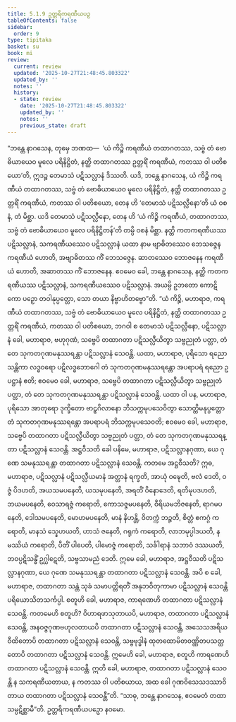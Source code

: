 ```yaml
---
title: 5.1.9 ဥတ္တရိကရဏီယပဉှ
tableOfContents: false
sidebar:
  order: 9
type: tipitaka
basket: su
book: mi
review:
  current: review
  updated: '2025-10-27T21:48:45.803322'
  updated_by: ''
  notes: ''
  history:
  - state: review
    date: '2025-10-27T21:48:45.803322'
    updated_by: ''
    notes: ''
    previous_state: draft
---
```



<ReviewStatus review={frontmatter.review} showDetails={true} />

<HypothesisAnnotation frontmatter={frontmatter} />

<DynamicBreadcrumb />

<Division number="128" book="mi" e="ch" v="28">

<Paragraph number="665" book="mi">
“ဘန္တေ နာဂသေန, တုမှေ ဘဏထ—  ‘ယံ ကိဉ္စိ ကရဏီယံ တထာဂတဿ, သဗ္ဗံ တံ ဗောဓိယာယေဝ မူလေ ပရိနိဋ္ဌိတံ, နတ္ထိ တထာဂတဿ ဥတ္တရိံ ကရဏီယံ, ကတဿ ဝါ ပတိစယော’တိ, ဣဒဉ္စ တေမာသံ ပဋိသလ္လာနံ ဒိဿတိ. ယဒိ, ဘန္တေ နာဂသေန, ယံ ကိဉ္စိ ကရဏီယံ တထာဂတဿ, သဗ္ဗံ တံ ဗောဓိယာယေဝ မူလေ ပရိနိဋ္ဌိတံ, နတ္ထိ တထာဂတဿ ဥတ္တရိံ ကရဏီယံ, ကတဿ ဝါ ပတိစယော, တေန ဟိ ‘တေမာသံ ပဋိသလ္လီနော’တိ ယံ ဝစနံ, တံ မိစ္ဆာ. ယဒိ တေမာသံ ပဋိသလ္လီနော, တေန ဟိ ‘ယံ ကိဉ္စိ ကရဏီယံ, တထာဂတဿ, သဗ္ဗံ တံ ဗောဓိယာယေဝ မူလေ ပရိနိဋ္ဌိတန်’တိ တမ္ပိ ဝစနံ မိစ္ဆာ. နတ္ထိ ကတကရဏီယဿ ပဋိသလ္လာနံ, သကရဏီယဿေဝ ပဋိသလ္လာနံ ယထာ နာမ ဗျာဓိတဿေဝ ဘေသဇ္ဇေန ကရဏီယံ ဟောတိ, အဗျာဓိတဿ ကိံ ဘေသဇ္ဇေန. ဆာတဿေဝ ဘောဇနေန ကရဏီယံ ဟောတိ, အဆာတဿ ကိံ ဘောဇနေန. ဧဝမေဝ ခေါ, ဘန္တေ နာဂသေန, နတ္ထိ ကတကရဏီယဿ ပဋိသလ္လာနံ, သကရဏီယဿေဝ ပဋိသလ္လာနံ. အယမ္ပိ ဥဘတော ကောဋိကော ပဉှော တဝါနုပ္ပတ္တော, သော တယာ နိဗ္ဗာဟိတဗ္ဗော”တိ.
</Paragraph>

<Paragraph number="666" book="mi">
“ယံ ကိဉ္စိ, မဟာရာဇ, ကရဏီယံ တထာဂတဿ, သဗ္ဗံ တံ ဗောဓိယာယေဝ မူလေ ပရိနိဋ္ဌိတံ, နတ္ထိ တထာဂတဿ ဥတ္တရိံ ကရဏီယံ, ကတဿ ဝါ ပတိစယော, ဘဂဝါ စ တေမာသံ ပဋိသလ္လီနော, ပဋိသလ္လာနံ ခေါ, မဟာရာဇ, ဗဟုဂုဏံ, သဗ္ဗေပိ တထာဂတာ ပဋိသလ္လီယိတွာ သဗ္ဗညုတံ ပတ္တာ, တံ တေ သုကတဂုဏမနုဿရန္တာ ပဋိသလ္လာနံ သေဝန္တိ. ယထာ, မဟာရာဇ, ပုရိသော ရညော သန္တိကာ လဒ္ဓဝရော ပဋိလဒ္ဓဘောဂေါ တံ သုကတဂုဏမနုဿရန္တော အပရာပရံ ရညော ဥပဋ္ဌာနံ ဧတိ; ဧဝမေဝ ခေါ, မဟာရာဇ, သဗ္ဗေပိ တထာဂတာ ပဋိသလ္လီယိတွာ သဗ္ဗညုတံ ပတ္တာ, တံ တေ သုကတဂုဏမနုဿရန္တာ ပဋိသလ္လာနံ သေဝန္တိ.
</Paragraph>

<Paragraph number="667" book="mi">
ယထာ ဝါ ပန, မဟာရာဇ, ပုရိသော အာတုရော ဒုက္ခိတော ဗာဠှဂိလာနော ဘိသက္ကမုပသေဝိတွာ သောတ္ထိမနုပ္ပတ္တော တံ သုကတဂုဏမနုဿရန္တော အပရာပရံ ဘိသက္ကမုပသေဝတိ; ဧဝမေဝ ခေါ, မဟာရာဇ, သဗ္ဗေပိ တထာဂတာ ပဋိသလ္လီယိတွာ သဗ္ဗညုတံ ပတ္တာ, တံ တေ သုကတဂုဏမနုဿရန္တာ ပဋိသလ္လာနံ သေဝန္တိ.
</Paragraph>

<Paragraph number="668" book="mi">
အဋ္ဌဝီသတိ ခေါ ပနိမေ, မဟာရာဇ, ပဋိသလ္လာနဂုဏာ, ယေ ဂုဏေ သမနုဿရန္တာ တထာဂတာ ပဋိသလ္လာနံ သေဝန္တိ. ကတမေ အဋ္ဌဝီသတိ? ဣဓ, မဟာရာဇ, ပဋိသလ္လာနံ ပဋိသလ္လီယမာနံ အတ္တာနံ ရက္ခတိ, အာယုံ ဝဍ္ဎေတိ, ဗလံ ဒေတိ, ဝဇ္ဇံ ပိဒဟတိ, အယသမပနေတိ, ယသမုပနေတိ, အရတိံ ဝိနောဒေတိ, ရတိမုပဒဟတိ, ဘယမပနေတိ, ဝေသာရဇ္ဇံ ကရောတိ, ကောသဇ္ဇမပနေတိ, ဝီရိယမဘိဇနေတိ, ရာဂမပနေတိ, ဒေါသမပနေတိ, မောဟမပနေတိ, မာနံ နိဟန္တိ, ဝိတက္ကံ ဘဉ္ဇတိ, စိတ္တံ ဧကဂ္ဂံ ကရောတိ, မာနသံ သ္နေဟယတိ, ဟာသံ ဇနေတိ, ဂရုကံ ကရောတိ, လာဘမုပ္ပါဒယတိ, နမဿိယံ ကရောတိ, ပီတိံ ပါပေတိ, ပါမောဇ္ဇံ ကရောတိ, သင်္ခါရာနံ သဘာဝံ ဒဿယတိ, ဘဝပ္ပဋိသန္ဓိံ ဥဂ္ဃါဋေတိ, သဗ္ဗသာမညံ ဒေတိ. ဣမေ ခေါ, မဟာရာဇ, အဋ္ဌဝီသတိ ပဋိသလ္လာနဂုဏာ, ယေ ဂုဏေ သမနုဿရန္တာ တထာဂတာ ပဋိသလ္လာနံ သေဝန္တိ.
</Paragraph>

<Paragraph number="669" book="mi">
အပိ စ ခေါ, မဟာရာဇ, တထာဂတာ သန္တံ သုခံ သမာပတ္တိရတိံ အနုဘဝိတုကာမာ ပဋိသလ္လာနံ သေဝန္တိ ပရိယောသိတသင်္ကပ္ပါ. စတူဟိ ခေါ, မဟာရာဇ, ကာရဏေဟိ တထာဂတာ ပဋိသလ္လာနံ သေဝန္တိ. ကတမေဟိ စတူဟိ? ဝိဟာရဖာသုတာယပိ, မဟာရာဇ, တထာဂတာ ပဋိသလ္လာနံ သေဝန္တိ, အနဝဇ္ဇဂုဏဗဟုလတာယပိ တထာဂတာ ပဋိသလ္လာနံ သေဝန္တိ, အသေသအရိယဝီထိတောပိ တထာဂတာ ပဋိသလ္လာနံ သေဝန္တိ, သဗ္ဗဗုဒ္ဓါနံ ထုတထောမိတဝဏ္ဏိတပသတ္ထတောပိ တထာဂတာ ပဋိသလ္လာနံ သေဝန္တိ. ဣမေဟိ ခေါ, မဟာရာဇ, စတူဟိ ကာရဏေဟိ တထာဂတာ ပဋိသလ္လာနံ သေဝန္တိ. ဣတိ ခေါ, မဟာရာဇ, တထာဂတာ ပဋိသလ္လာနံ သေဝန္တိ န သကရဏီယတာယ, န ကတဿ ဝါ ပတိစယာယ, အထ ခေါ ဂုဏဝိသေသဒဿာဝိတာယ တထာဂတာ ပဋိသလ္လာနံ သေဝန္တီ”တိ. “သာဓု, ဘန္တေ နာဂသေန, ဧဝမေတံ တထာ သမ္ပဋိစ္ဆာမီ”တိ.

</Paragraph>
</Division>

<Paragraph number="670" type="center" book="mi">
ဥတ္တရိကရဏီယပဉှော နဝမော.
</Paragraph>